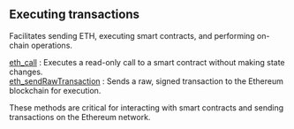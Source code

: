 ## Executing transactions

Facilitates sending ETH, executing smart contracts, and performing on-chain operations.

[eth_call](/ethereum-api/executingtransactions/eth_call) : Executes a read-only call to a smart contract without making state changes. \
[eth_sendRawTransaction](/ethereum-api/executingtransactions/eth_sendRawTransaction) : Sends a raw, signed transaction to the Ethereum blockchain for execution.

These methods are critical for interacting with smart contracts and sending transactions on the Ethereum network.
